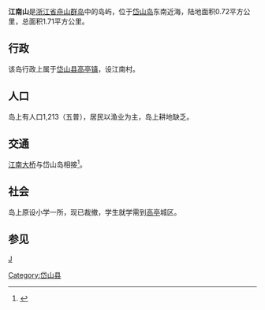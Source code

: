 '''江南山'''是[[浙江省|浙江省]][[舟山群岛|舟山群岛]]中的岛屿，位于[[岱山岛|岱山岛]]东南近海，陆地面积0.72平方公里，总面积1.71平方公里。

==行政==
该岛行政上属于[[岱山县|岱山县]][[高亭镇|高亭镇]]，设江南村。

==人口==
岛上有人口1,213（五普），居民以渔业为主，岛上耕地缺乏。

==交通==
[[江南大桥|江南大桥]]与岱山岛相接<ref>{{Cite web|title=岱山县江南大桥——【老百晓集桥】|url=http://www.china-qiao.com/ql15/zsql/zsql023.htm|access-date=2021-12-31|work=www.china-qiao.com|archive-date=2021-12-31|archive-url=https://web.archive.org/web/20211231031054/http://www.china-qiao.com/ql15/zsql/zsql023.htm|dead-url=no}}</ref>。

==社会==
岛上原设小学一所，现已裁撤，学生就学需到[[高亭|高亭]]城区。

== 参见 ==
{{reflist}}

{{舟山群岛}}
[[category:舟山群岛|J]]
[[Category:岱山县|Category:岱山县]]